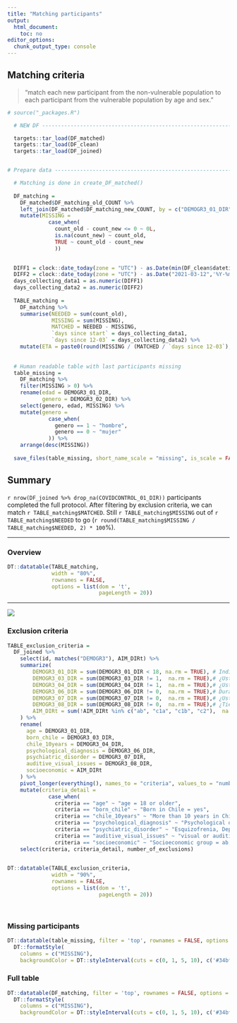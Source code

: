 ```yaml
---
title: "Matching participants"
output: 
  html_document: 
    toc: no
editor_options: 
  chunk_output_type: console
---
```



## Matching criteria

> "match each new participant from the non-vulnerable population to each participant from the vulnerable population by age and sex."


  
```r

# source("_packages.R")

  # NEW DF ------------------------------------------------------------------

  targets::tar_load(DF_matched)
  targets::tar_load(DF_clean)
  targets::tar_load(DF_joined)


# Prepare data -------------------------------------------------------------

  # Matching is done in create_DF_matched()  
  
  DF_matching = 
    DF_matched$DF_matching_old_COUNT %>% 
    left_join(DF_matched$DF_matching_new_COUNT, by = c("DEMOGR3_01_DIR", "DEMOGR3_02_DIR")) %>% 
    mutate(MISSING = 
             case_when(
               count_old - count_new <= 0 ~ 0L,
               is.na(count_new) ~ count_old,
               TRUE ~ count_old - count_new
               )) 

  
  DIFF1 = clock::date_today(zone = "UTC") - as.Date(min(DF_clean$datetime),'%Y-%m-%dT%H:%M:%S')
  DIFF2 = clock::date_today(zone = "UTC") - as.Date("2021-03-12",'%Y-%m-%d')
  days_collecting_data1 = as.numeric(DIFF1)
  days_collecting_data2 = as.numeric(DIFF2)
  
  TABLE_matching =
    DF_matching %>% 
    summarise(NEEDED = sum(count_old),
              MISSING = sum(MISSING),
              MATCHED = NEEDED - MISSING,
              `days since start` = days_collecting_data1,
              `days since 12-03` = days_collecting_data2) %>% 
    mutate(ETA = paste0(round(MISSING / (MATCHED / `days since 12-03`), 0), " days"))
  
  
  # Human readable table with last participants missing
  table_missing = 
    DF_matching %>% 
    filter(MISSING > 0) %>% 
    rename(edad = DEMOGR3_01_DIR,
           genero = DEMOGR3_02_DIR) %>% 
    select(genero, edad, MISSING) %>% 
    mutate(genero = 
             case_when(
               genero == 1 ~ "hombre",
               genero == 0 ~ "mujer"
             )) %>% 
    arrange(desc(MISSING))
    
  save_files(table_missing, short_name_scale = "missing", is_scale = FALSE)
```

## Summary {.tabset}

`r nrow(DF_joined %>% drop_na(COVIDCONTROL_01_DIR))` participants completed the full protocol. After filtering by exclusion criteria, we can match `r TABLE_matching$MATCHED`. Still  `r TABLE_matching$MISSING` out of `r TABLE_matching$NEEDED` to go  (`r round(TABLE_matching$MISSING / TABLE_matching$NEEDED, 2) * 100`%).  

---  

### Overview

<div align="center">

```r
DT::datatable(TABLE_matching,
              width = "80%",
              rownames = FALSE,
              options = list(dom = 't',
                             pageLength = 20))
```

---  

![](`r here::here("outputs/plots/plot_form_progress.png")`)


### Exclusion criteria

```r
TABLE_exclusion_criteria =
  DF_joined %>% 
    select(id, matches("DEMOGR3"), AIM_DIRt) %>% 
    summarize(
        DEMOGR3_01_DIR = sum(DEMOGR3_01_DIR < 18, na.rm = TRUE), # Indica tu edad 
        DEMOGR3_03_DIR = sum(DEMOGR3_03_DIR != 1,  na.rm = TRUE),# ¿Usted nació en Chile?
        DEMOGR3_04_DIR = sum(DEMOGR3_04_DIR != 1,  na.rm = TRUE),# ¿Usted vive hace más de 10 años en Chile?
        DEMOGR3_06_DIR = sum(DEMOGR3_06_DIR != 0,  na.rm = TRUE),# Durante los últimos 12 meses ¿Ha sido diagnosticado/a y/o tratado/a por algún problema Psicológico o Psiquiátrico?
        DEMOGR3_07_DIR = sum(DEMOGR3_07_DIR != 0,  na.rm = TRUE),# ¿Usted tiene actualmente alguno de los siguientes diagnósticos: Esquizofrenia, Depresión Mayor, Epilepsia grave, Traumatismo en…
        DEMOGR3_08_DIR = sum(DEMOGR3_08_DIR != 0,  na.rm = TRUE),# ¿Tiene algún problema visual o auditivo que le impida responder esta encuesta sin ayuda?
        AIM_DIRt = sum(!AIM_DIRt %in% c("ab", "c1a", "c1b", "c2"),  na.rm = TRUE) # Middle and high income
    ) %>% 
    rename(
      age = DEMOGR3_01_DIR,
      born_chile = DEMOGR3_03_DIR,
      chile_10years = DEMOGR3_04_DIR,
      psychological_diagnosis = DEMOGR3_06_DIR,
      psychiatric_disorder = DEMOGR3_07_DIR,
      auditive_visual_issues = DEMOGR3_08_DIR,
      socioeconomic = AIM_DIRt
    ) %>% 
    pivot_longer(everything(), names_to = "criteria", values_to = "number_of_exclusions") %>% 
    mutate(criteria_detail = 
             case_when(
               criteria == "age" ~ "age = 18 or older",
               criteria == "born_chile" ~ "Born in Chile = yes",
               criteria == "chile_10years" ~ "More than 10 years in Chile  = yes",
               criteria == "psychological_diagnosis" ~ "Psychological or Psychiatrical diagnosis in last 12 months = no",
               criteria == "psychiatric_disorder" ~ "Esquizofrenia, Depresión Mayor, Epilepsia grave, Traumatismo... = no",
               criteria == "auditive_visual_issues" ~ "visual or auditive issues = no",
               criteria == "socioeconomic" ~ "Socioeconomic group = ab, c1a, c1b, c2")) %>% 
    select(criteria, criteria_detail, number_of_exclusions)
    

DT::datatable(TABLE_exclusion_criteria,
              width = "90%",
              rownames = FALSE,
              options = list(dom = 't',
                             pageLength = 20))
    
  
```

  
### Missing participants  
  
```r

DT::datatable(table_missing, filter = 'top', rownames = FALSE, options = list(dom = 'ltip', pageLength = 60)) %>% 
  DT::formatStyle(
    columns = c("MISSING"),
    backgroundColor = DT::styleInterval(cuts = c(0, 1, 5, 10), c('#34bf02', '#90c75a', '#cfe868', '#FFCC00', '#CC0000')))

```
 
### Full table  
  
```r

DT::datatable(DF_matching, filter = 'top', rownames = FALSE, options = list(dom = 'ltip', pageLength = 60)) %>% 
  DT::formatStyle(
    columns = c("MISSING"),
    backgroundColor = DT::styleInterval(cuts = c(0, 1, 5, 10), c('#34bf02', '#90c75a', '#cfe868', '#FFCC00', '#CC0000')))


```

</div>
